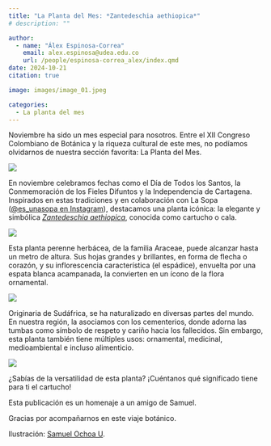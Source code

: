 ```yaml
---
title: "La Planta del Mes: *Zantedeschia aethiopica*"
# description: ""

author: 
  - name: "Álex Espinosa-Correa"
    email: alex.espinosa@udea.edu.co
    url: /people/espinosa-correa_alex/index.qmd
date: 2024-10-21
citation: true

image: images/image_01.jpeg

categories:
  - La planta del mes
---
```


Noviembre ha sido un mes especial para nosotros. Entre el XII Congreso Colombiano de Botánica y la riqueza cultural de este mes, no podíamos olvidarnos de nuestra sección favorita: La Planta del Mes.

![](images/image_01.jpeg){fig-align="center" group="my-gallery" fig-alt="Ilustración de Zantedeschia aethiopica. En la parte izquierda se muestra la ilustración completa, la espata y el fruto. En la parte derecha aparece: «GEOBOTA. Planta del mes. Zantedeschia aethiopica (L.) Spreng.»."}

En noviembre celebramos fechas como el Día de Todos los Santos, la Conmemoración de los Fieles Difuntos y la Independencia de Cartagena. Inspirados en estas tradiciones y en colaboración con La Sopa ([\@es_unasopa en Instagram](https://www.instagram.com/es_unasopa/)), destacamos una planta icónica: la elegante y simbólica [*Zantedeschia aethiopica*](https://es.wikipedia.org/wiki/Zantedeschia_aethiopica), conocida como cartucho o cala.

![](images/image_02.jpeg){fig-align="center" group="my-gallery" fig-alt="Ilustración de la planta completa de Zantedeschia aethiopica. Una representación botánica que muestra la estructura general de esta especie: hojas grandes, brillantes y acorazonadas, y su característica espata blanca rodeando el espádice."}

Esta planta perenne herbácea, de la familia Araceae, puede alcanzar hasta un metro de altura. Sus hojas grandes y brillantes, en forma de flecha o corazón, y su inflorescencia característica (el espádice), envuelta por una espata blanca acampanada, la convierten en un ícono de la flora ornamental.

![](images/image_03.jpeg){fig-align="center" group="my-gallery" fig-alt="Detalle del espádice y la espata de Zantedeschia aethiopica. Ilustración que resalta las diminutas flores agrupadas en el espádice y su envoltura blanca, de forma acampanada."}

Originaria de Sudáfrica, se ha naturalizado en diversas partes del mundo. En nuestra región, la asociamos con los cementerios, donde adorna las tumbas como símbolo de respeto y cariño hacia los fallecidos. Sin embargo, esta planta también tiene múltiples usos: ornamental, medicinal, medioambiental e incluso alimenticio.

![](images/image_04.jpeg){fig-align="center" group="my-gallery" fig-alt="Detalle del fruto de Zantedeschia aethiopica. Ilustración botánica del fruto, que se presenta como una baya en desarrollo, típicamente de color verde."}

¿Sabías de la versatilidad de esta planta? ¡Cuéntanos qué significado tiene para ti el cartucho!

Esta publicación es un homenaje a un amigo de Samuel. 

Gracias por acompañarnos en este viaje botánico.

Ilustración: [Samuel Ochoa U](https://www.instagram.com/es_unasopa/).
